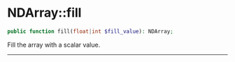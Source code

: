 # NDArray::fill

```php
public function fill(float|int $fill_value): NDArray;
```
Fill the array with a scalar value.

---